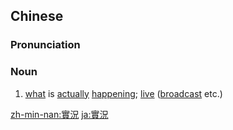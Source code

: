{{also|实况}}
==Chinese==
{{zh-forms|s=实况}}

===Pronunciation===
{{zh-pron
|m=shíkuàng
|c=sat6 fong3
|mn=si̍t-hóng/xm:si̍t-khóng
|cat=n
}}

===Noun===
{{zh-noun}}

# {{lb|zh|Intermediate Mandarin}} [[what]] is [[actually]] [[happening]]; [[live]] ([[broadcast]] etc.)

[[zh-min-nan:實況]]
[[ja:實況]]